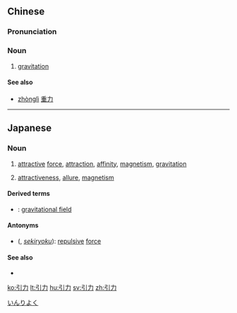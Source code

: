 ==Chinese==
{{zh-hanzi-box|[[引]][[力]]}}

===Pronunciation===
{{zh-pron
|m=yǐnlì
|cat=noun
}}

===Noun===
{{zh-noun}}

# [[gravitation]]

====See also====
* [[zhònglì]] [[重力]]

----

==Japanese==
{{ja-kanjitab|いん|りょく|yomi=on}}

===Noun===
{{ja-noun|いんりょく}}

# [[attractive]] [[force]], [[attraction]], [[affinity]], [[magnetism]], [[gravitation]]
# {{qualifier|metaphoric}} [[attractiveness]], [[allure]],  [[magnetism]]

====Derived terms====
* {{l|ja|引力圏|tr=[[いんりょくけん]], ''[[inryokuken]]''}}: [[gravitational field]]

====Antonyms====
* {{l|ja|斥力}} ({{l|ja|せきりょく}}, ''[[sekiryoku]]''): [[repulsive]] [[force]]

====See also====
* {{pedialite|lang=ja}}

[[Category:ja:Physics|いんりよく]]

[[ko:引力]]
[[lt:引力]]
[[hu:引力]]
[[sv:引力]]
[[zh:引力]]